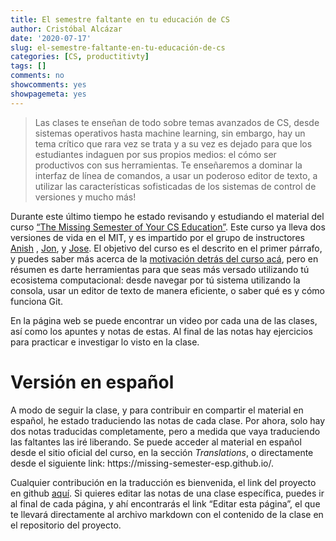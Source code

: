 ```yaml
---
title: El semestre faltante en tu educación de CS
author: Cristóbal Alcázar
date: '2020-07-17'
slug: el-semestre-faltante-en-tu-educación-de-cs
categories: [CS, productitivty]
tags: []
comments: no
showcomments: yes
showpagemeta: yes
---
```



> Las clases te enseñan de todo sobre temas avanzados de CS, desde sistemas operativos hasta machine learning, sin embargo, hay un tema crítico que rara vez se trata y a su vez es dejado para que los estudiantes indaguen por sus propios medios: el cómo ser productivos con sus herramientas. Te enseñaremos a dominar la interfaz de línea de comandos, a usar un poderoso editor de texto, a utilizar las características sofisticadas de los sistemas de control de versiones y mucho más!


Durante este último tiempo he estado revisando y estudiando el material del curso ["The Missing Semester of Your CS Education"](https://missing.csail.mit.edu/).
Este curso ya lleva dos versiones de vida en el MIT, y es impartido por el grupo de 
instructores [Anish](https://www.anishathalye.com/) , [Jon](https://thesquareplanet.com/),
y [Jose](http://josejg.com/). El objetivo del curso es el descrito en el
primer párrafo, y puedes saber más acerca de la [motivación detrás del curso acá](https://missing.csail.mit.edu/about/),
pero en résumen es darte herramientas para que seas más versado utilizando tú 
ecosistema computacional: desde navegar por tú sistema utilizando la consola, 
usar un editor de texto de manera eficiente, o saber qué es y cómo funciona
Git.

En la página web se puede encontrar un video por cada una de las clases, así como
los apuntes y notas de estas. Al final de las notas hay ejercicios para practicar
e investigar lo visto en la clase. 


# Versión en español

A modo de seguir la clase, y para contribuir en compartir el material
en español, he estado traduciendo las notas de cada clase. Por ahora, solo hay
dos notas traducidas completamente, pero a medida que vaya traduciendo las faltantes
las iré liberando. Se puede acceder al material en español desde el sitio oficial 
del curso, en la sección _Translations_, o directamente desde el siguiente link:
https://missing-semester-esp.github.io/.

Cualquier contribución en la traducción es bienvenida, el link del
proyecto en github [aquí](https://github.com/missing-semester-esp/missing-semester-esp.github.io). 
Si quieres editar las notas de una clase específica, puedes ir al final de cada
página, y ahí encontrarás el link "Editar esta página", el que te llevará directamente
al archivo markdown con el contenido de la clase en el repositorio del proyecto.


